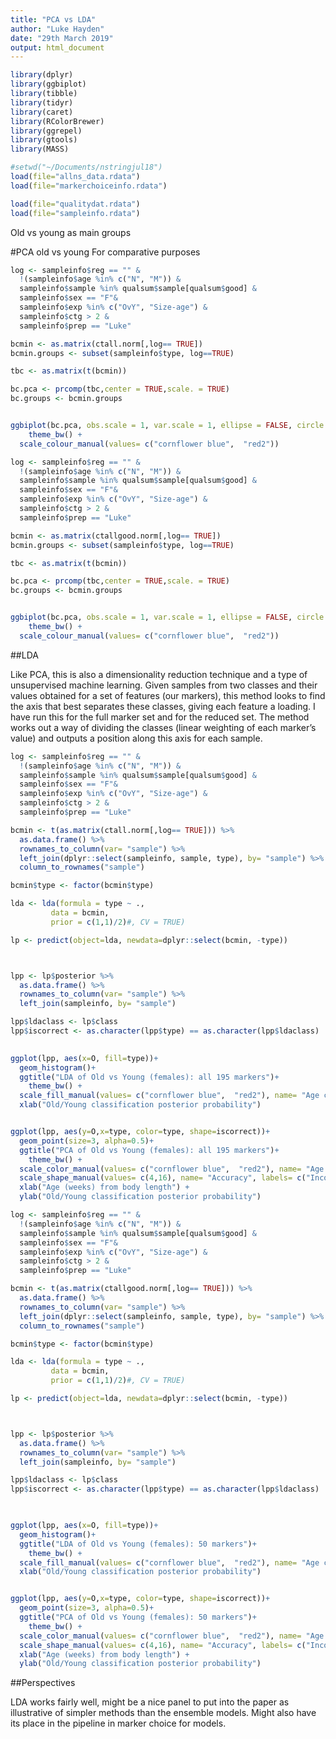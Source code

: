 ```yaml
---
title: "PCA vs LDA"
author: "Luke Hayden"
date: "29th March 2019"
output: html_document
---
```



```r
library(dplyr)
library(ggbiplot)
library(tibble)
library(tidyr)
library(caret)
library(RColorBrewer)
library(ggrepel)
library(gtools)
library(MASS)
````




```r
#setwd("~/Documents/nstringjul18")
load(file="allns_data.rdata")
load(file="markerchoiceinfo.rdata")

load(file="qualitydat.rdata")
load(file="sampleinfo.rdata")

````



Old vs young as main groups

#PCA old vs young
For comparative purposes


```r



log <- sampleinfo$reg == "" & 
  !(sampleinfo$age %in% c("N", "M")) & 
  sampleinfo$sample %in% qualsum$sample[qualsum$good] & 
  sampleinfo$sex == "F"&
  sampleinfo$exp %in% c("OvY", "Size-age") & 
  sampleinfo$ctg > 2 &
  sampleinfo$prep == "Luke"

bcmin <- as.matrix(ctall.norm[,log== TRUE])
bcmin.groups <- subset(sampleinfo$type, log==TRUE)

tbc <- as.matrix(t(bcmin))

bc.pca <- prcomp(tbc,center = TRUE,scale. = TRUE) 
bc.groups <- bcmin.groups


ggbiplot(bc.pca, obs.scale = 1, var.scale = 1, ellipse = FALSE, circle = TRUE, var.axes=F, labels=rownames(tbc), groups=bc.groups)+ggtitle("PCA of Old vs Young (females): 195 markers")+
    theme_bw() +
  scale_colour_manual(values= c("cornflower blue",  "red2"))


````

```r



log <- sampleinfo$reg == "" & 
  !(sampleinfo$age %in% c("N", "M")) & 
  sampleinfo$sample %in% qualsum$sample[qualsum$good] & 
  sampleinfo$sex == "F"&
  sampleinfo$exp %in% c("OvY", "Size-age") & 
  sampleinfo$ctg > 2 &
  sampleinfo$prep == "Luke"

bcmin <- as.matrix(ctallgood.norm[,log== TRUE])
bcmin.groups <- subset(sampleinfo$type, log==TRUE)

tbc <- as.matrix(t(bcmin))

bc.pca <- prcomp(tbc,center = TRUE,scale. = TRUE) 
bc.groups <- bcmin.groups


ggbiplot(bc.pca, obs.scale = 1, var.scale = 1, ellipse = FALSE, circle = TRUE, var.axes=F, labels=rownames(tbc), groups=bc.groups)+ggtitle("PCA of Old vs Young (females): 50 chosen markers")+
    theme_bw() +
  scale_colour_manual(values= c("cornflower blue",  "red2"))


````



##LDA

Like PCA, this is also a dimensionality reduction technique and a type of unsupervised machine learning. Given samples from two classes and their values obtained for a set of features (our markers), this method looks to find the axis that best separates these classes, giving each feature a loading. I have run this for the full marker set and for the reduced set. The method works out a way of dividing the classes (linear weighting of each marker's value) and outputs a position along this axis for each sample. 

```r
log <- sampleinfo$reg == "" & 
  !(sampleinfo$age %in% c("N", "M")) & 
  sampleinfo$sample %in% qualsum$sample[qualsum$good] & 
  sampleinfo$sex == "F"&
  sampleinfo$exp %in% c("OvY", "Size-age") & 
  sampleinfo$ctg > 2 &
  sampleinfo$prep == "Luke"

bcmin <- t(as.matrix(ctall.norm[,log== TRUE])) %>%
  as.data.frame() %>%
  rownames_to_column(var= "sample") %>%
  left_join(dplyr::select(sampleinfo, sample, type), by= "sample") %>%
  column_to_rownames("sample")

bcmin$type <- factor(bcmin$type)

lda <- lda(formula = type ~ ., 
         data = bcmin, 
         prior = c(1,1)/2)#, CV = TRUE)

lp <- predict(object=lda, newdata=dplyr::select(bcmin, -type))



lpp <- lp$posterior %>%
  as.data.frame() %>%
  rownames_to_column(var= "sample") %>%
  left_join(sampleinfo, by= "sample")

lpp$ldaclass <- lp$class
lpp$iscorrect <- as.character(lpp$type) == as.character(lpp$ldaclass)
  

ggplot(lpp, aes(x=O, fill=type))+
  geom_histogram()+
  ggtitle("LDA of Old vs Young (females): all 195 markers")+
    theme_bw() +
  scale_fill_manual(values= c("cornflower blue",  "red2"), name= "Age category", labels = c("Old", "Young"))+
  xlab("Old/Young classification posterior probability")


ggplot(lpp, aes(y=O,x=type, color=type, shape=iscorrect))+
  geom_point(size=3, alpha=0.5)+
  ggtitle("PCA of Old vs Young (females): all 195 markers")+
    theme_bw() +
  scale_color_manual(values= c("cornflower blue",  "red2"), name= "Age category", labels = c("Old", "Young"))+
  scale_shape_manual(values= c(4,16), name= "Accuracy", labels= c("Incorrect", "Correct"))+
  xlab("Age (weeks) from body length") +
  ylab("Old/Young classification posterior probability")
````


```r
log <- sampleinfo$reg == "" & 
  !(sampleinfo$age %in% c("N", "M")) & 
  sampleinfo$sample %in% qualsum$sample[qualsum$good] & 
  sampleinfo$sex == "F"&
  sampleinfo$exp %in% c("OvY", "Size-age") & 
  sampleinfo$ctg > 2 &
  sampleinfo$prep == "Luke"

bcmin <- t(as.matrix(ctallgood.norm[,log== TRUE])) %>%
  as.data.frame() %>%
  rownames_to_column(var= "sample") %>%
  left_join(dplyr::select(sampleinfo, sample, type), by= "sample") %>%
  column_to_rownames("sample")

bcmin$type <- factor(bcmin$type)

lda <- lda(formula = type ~ ., 
         data = bcmin, 
         prior = c(1,1)/2)#, CV = TRUE)

lp <- predict(object=lda, newdata=dplyr::select(bcmin, -type))



lpp <- lp$posterior %>%
  as.data.frame() %>%
  rownames_to_column(var= "sample") %>%
  left_join(sampleinfo, by= "sample")

lpp$ldaclass <- lp$class
lpp$iscorrect <- as.character(lpp$type) == as.character(lpp$ldaclass)
  


ggplot(lpp, aes(x=O, fill=type))+
  geom_histogram()+
  ggtitle("LDA of Old vs Young (females): 50 markers")+
    theme_bw() +
  scale_fill_manual(values= c("cornflower blue",  "red2"), name= "Age category", labels = c("Old", "Young"))+
  xlab("Old/Young classification posterior probability")


ggplot(lpp, aes(y=O,x=type, color=type, shape=iscorrect))+
  geom_point(size=3, alpha=0.5)+
  ggtitle("PCA of Old vs Young (females): 50 markers")+
    theme_bw() +
  scale_color_manual(values= c("cornflower blue",  "red2"), name= "Age category", labels = c("Old", "Young"))+
  scale_shape_manual(values= c(4,16), name= "Accuracy", labels= c("Incorrect", "Correct"))+
  xlab("Age (weeks) from body length") +
  ylab("Old/Young classification posterior probability")
````


##Perspectives

LDA works fairly well, might be a nice panel to put into the paper as illustrative of simpler methods than the ensemble models. Might also have its place in the pipeline in marker choice for models. 